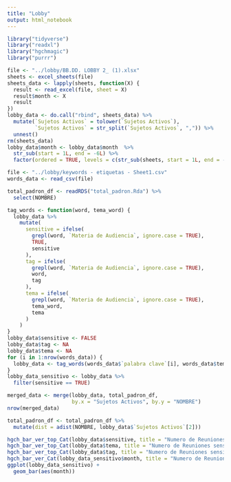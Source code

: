 ```yaml
---
title: "Lobby"
output: html_notebook
---
```


```r
library("tidyverse")
library("readxl")
library("hgchmagic")
library("purrr")
```

```r
file <- "../lobby/BB.DD. LOBBY 2_ (1).xlsx"
sheets <- excel_sheets(file) 
sheets_data <- lapply(sheets, function(X) {
  result <- read_excel(file, sheet = X)
  result$month <- X
  result
})
lobby_data <- do.call("rbind", sheets_data) %>%
  mutate(`Sujetos Activos` = tolower(`Sujetos Activos`),
         `Sujetos Activos` = str_split(`Sujetos Activos`, ",")) %>%
  unnest()
rm(sheets_data)
lobby_data$month <- lobby_data$month  %>%
  str_sub(start = 1L, end = -6L) %>%
  factor(ordered = TRUE, levels = c(str_sub(sheets, start = 1L, end = -6L))) 
```

```r
file <- "../lobby/keywords - etiquetas - Sheet1.csv"
words_data <- read_csv(file)
```

```r
total_padron_df <- readRDS("total_padron.Rda") %>%
  select(NOMBRE)
```

```r
tag_words <- function(word, tema_word) {
  lobby_data %>%
    mutate(
      sensitive = ifelse(
        grepl(word, `Materia de Audiencia`, ignore.case = TRUE),
        TRUE,
        sensitive
      ),
      tag = ifelse(
        grepl(word, `Materia de Audiencia`, ignore.case = TRUE), 
        word, 
        tag
      ),
      tema = ifelse(
        grepl(word, `Materia de Audiencia`, ignore.case = TRUE), 
        tema_word, 
        tema
      )
    )
} 
lobby_data$sensitive <- FALSE
lobby_data$tag <- NA
lobby_data$tema <- NA
for (i in 1:nrow(words_data)) {
  lobby_data <- tag_words(words_data$`palabra clave`[i], words_data$tema[i])
}
lobby_data_sensitivo <- lobby_data %>%
  filter(sensitive == TRUE)
```

```r
merged_data <- merge(lobby_data, total_padron_df, 
                     by.x = "Sujetos Activos", by.y = "NOMBRE")
nrow(merged_data)
```

```r
total_padron_df <- total_padron_df %>%
  mutate(dist = adist(NOMBRE, lobby_data$`Sujetos Activos`[2]))
```

```r
hgch_bar_ver_top_Cat(lobby_data$sensitive, title = "Numero de Reuniones sensitivo")
hgch_bar_ver_top_Cat(lobby_data$tema, title = "Numero de Reuniones sensitivo por tema")
hgch_bar_ver_top_Cat(lobby_data$tag, title = "Numero de Reuniones sensitivo por palabra", topn = 10)
hgch_bar_ver_Cat(lobby_data_sensitivo$month, title = "Numero de Reuniones sensitivo por mes")
ggplot(lobby_data_sensitivo) +
  geom_bar(aes(month))
```


